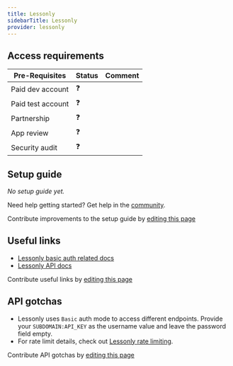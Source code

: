 ```yaml
---
title: Lessonly
sidebarTitle: Lessonly
provider: lessonly
---
```




<Overview />
<PreBuiltTooling provider={providers[pageMetadata.provider]} />
<PreBuiltUseCases />

## Access requirements
| Pre-Requisites | Status | Comment|
| - | - | - |
| Paid dev account | ❓ |  |
| Paid test account | ❓ |  |
| Partnership | ❓ | |
| App review | ❓ |  |
| Security audit | ❓ | |


## Setup guide

_No setup guide yet._

<Tip>Need help getting started? Get help in the [community](https://nango.dev/slack).</Tip>

<Note>Contribute improvements to the setup guide by [editing this page](https://github.com/nangohq/nango/tree/master/docs-v2/integrations/all/lessonly.mdx)</Note>


## Useful links

-   [Lessonly basic auth related docs](https://docs.lessonly.com/#authentication)
-   [Lessonly API docs](https://docs.lessonly.com)

<Note>Contribute useful links by [editing this page](https://github.com/nangohq/nango/tree/master/docs-v2/integrations/all/lessonly.mdx)</Note>

## API gotchas

- Lessonly uses `Basic` auth mode to access different endpoints. Provide your `SUBDOMAIN:API_KEY` as the username value and leave the password field empty.
- For rate limit details, check out [Lessonly rate limiting](https://docs.lessonly.com/#rate-limiting).

<Note>Contribute API gotchas by [editing this page](https://github.com/nangohq/nango/tree/master/docs-v2/integrations/all/lessonly.mdx)</Note>
